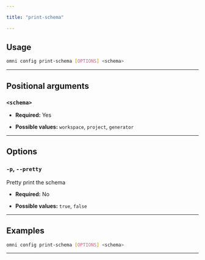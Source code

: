```yaml
---

title: "print-schema"

---
```




## Usage

```bash
omni config print-schema [OPTIONS] <schema>
```

---

## Positional arguments

### `<schema>`

- **Required:** Yes

- **Possible values:** `workspace`, `project`, `generator`

---

## Options

### `-p`, `--pretty`

Pretty print the schema

- **Required:** No

- **Possible values:** `true`, `false`

---

## Examples

```bash
omni config print-schema [OPTIONS] <schema>
```

---